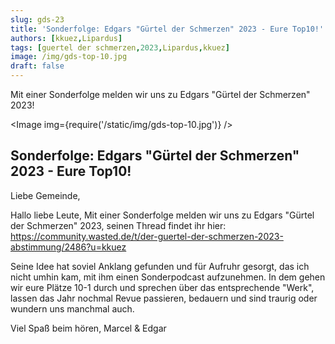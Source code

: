 ```yaml
---
slug: gds-23
title: 'Sonderfolge: Edgars "Gürtel der Schmerzen" 2023 - Eure Top10!'
authors: [kkuez,Lipardus]
tags: [guertel der schmerzen,2023,Lipardus,kkuez]
image: /img/gds-top-10.jpg
draft: false
---
```



Mit einer Sonderfolge melden wir uns zu Edgars "Gürtel der Schmerzen" 2023!

<Image img={require('/static/img/gds-top-10.jpg')} />

<!--truncate-->

## Sonderfolge: Edgars "Gürtel der Schmerzen" 2023 - Eure Top10!

Liebe Gemeinde,

Hallo liebe Leute,
Mit einer Sonderfolge melden wir uns zu Edgars "Gürtel der Schmerzen" 2023, seinen Thread findet ihr hier:
https://community.wasted.de/t/der-guertel-der-schmerzen-2023-abstimmung/2486?u=kkuez

Seine Idee hat soviel Anklang gefunden und für Aufruhr gesorgt, das ich nicht umhin kam, mit ihm einen Sonderpodcast aufzunehmen.
In dem gehen wir eure Plätze 10-1 durch und sprechen über das entsprechende "Werk", lassen das Jahr nochmal Revue passieren, bedauern und sind traurig oder wundern uns manchmal auch.

Viel Spaß beim hören,
Marcel & Edgar

<ReactPlayer
    width="100%"
    height="50px"
    controls
    url='https://m10z.picnotes.de/gds/GuertelDerSchmerzen23.mp3'
/>
